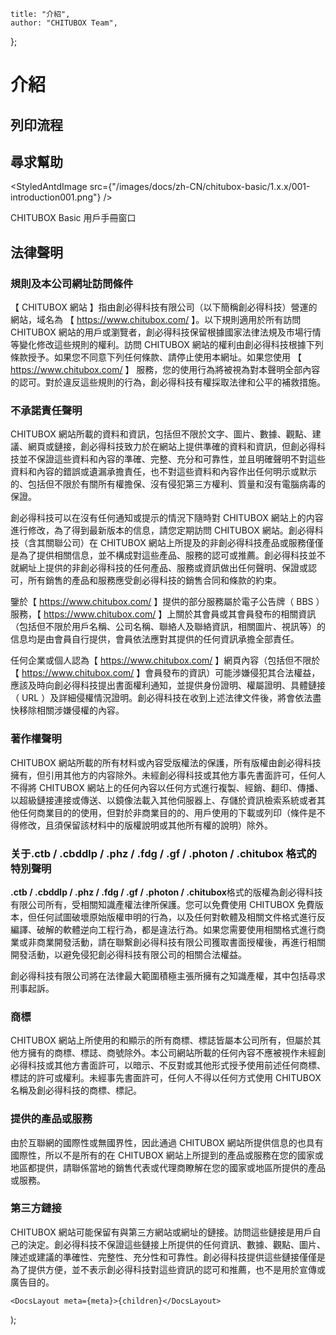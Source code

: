 
	title: "介紹",
	author: "CHITUBOX Team",
};

# 介紹

## 列印流程

<ImageContainer>
	<StyledAntdImage
		src={
			"/images/docs/zh-CN/chitubox-basic/1.x.x/001-introduction000-darkTheme.png"
		}
	/>
</ImageContainer>

## 尋求幫助

<StyledAntdImage
	src={"/images/docs/zh-CN/chitubox-basic/1.x.x/001-introduction001.png"}
/>

CHITUBOX Basic 用戶手冊窗口

## 法律聲明

### 規則及本公司網址訪問條件

【 CHITUBOX 網站 】指由創必得科技有限公司（以下簡稱創必得科技）營運的網站，域名為 【 https://www.chitubox.com/ 】。以下規則適用於所有訪問 CHITUBOX 網站的用戶或瀏覽者，創必得科技保留根據國家法律法規及市場行情等變化修改這些規則的權利。訪問 CHITUBOX 網站的權利由創必得科技根據下列條款授予。如果您不同意下列任何條款、請停止使用本網址。如果您使用 【 https://www.chitubox.com/ 】 服務，您的使用行為將被視為對本聲明全部內容的認可。對於違反這些規則的行為，創必得科技有權採取法律和公平的補救措施。

### 不承諾責任聲明

CHITUBOX 網站所載的資料和資訊，包括但不限於文字、圖片、數據、觀點、建議、網頁或鏈接，創必得科技致力於在網站上提供準確的資料和資訊，但創必得科技並不保證這些資料和內容的準確、完整、充分和可靠性，並且明確聲明不對這些資料和內容的錯誤或遺漏承擔責任，也不對這些資料和內容作出任何明示或默示的、包括但不限於有關所有權擔保、沒有侵犯第三方權利、質量和沒有電腦病毒的保證。

創必得科技可以在沒有任何通知或提示的情況下隨時對 CHITUBOX 網站上的内容進行修改，為了得到最新版本的信息，請您定期訪問 CHITUBOX 網站。創必得科技（含其關聯公司）在 CHITUBOX 網站上所提及的非創必得科技產品或服務僅僅是為了提供相關信息，並不構成對這些產品、服務的認可或推薦。創必得科技並不就網址上提供的非創必得科技的任何產品、服務或資訊做出任何聲明、保證或認可，所有銷售的產品和服務應受創必得科技的銷售合同和條款的約束。

鑒於【 https://www.chitubox.com/ 】提供的部分服務屬於電子公告牌（ BBS ）服務，【 https://www.chitubox.com/ 】上關於其會員或其會員發布的相關資訊（包括但不限於用戶名稱、公司名稱、聯絡人及聯絡資訊，相關圖片、視訊等）的信息均是由會員自行提供，會員依法應對其提供的任何資訊承擔全部責任。

任何企業或個人認為【 https://www.chitubox.com/ 】網頁內容（包括但不限於【 https://www.chitubox.com/ 】會員發布的資訊）可能涉嫌侵犯其合法權益，應該及時向創必得科技提出書面權利通知，並提供身份證明、權屬證明、具體鏈接（ URL ）及詳細侵權情況證明。創必得科技在收到上述法律文件後，將會依法盡快移除相關涉嫌侵權的內容。

### 著作權聲明

CHITUBOX 網站所載的所有材料或內容受版權法的保護，所有版權由創必得科技擁有，但引用其他方的内容除外。未經創必得科技或其他方事先書面許可，任何人不得將 CHITUBOX 網站上的任何內容以任何方式進行複製、經銷、翻印、傳播、以超級鏈接連接或傳送、以鏡像法載入其他伺服器上、存儲於資訊檢索系統或者其他任何商業目的的使用，但對於非商業目的的、用戶使用的下載或列印（條件是不得修改，且須保留該材料中的版權說明或其他所有權的說明）除外。

### 关于.ctb / .cbddlp / .phz / .fdg / .gf / .photon / .chitubox 格式的特別聲明

**.ctb / .cbddlp / .phz / .fdg / .gf / .photon / .chitubox**格式的版權為創必得科技有限公司所有，受相關知識產權法律所保護。您可以免費使用 CHITUBOX 免費版本，但任何試圖破壞原始版權申明的行為，以及任何對軟體及相關文件格式進行反編譯、破解的軟體逆向工程行為，都是違法行為。如果您需要使用相關格式進行商業或非商業開發活動，請在聯繫創必得科技有限公司獲取書面授權後，再進行相關開發活動，以避免侵犯創必得科技有限公司的相關合法權益。

<Admonition type="warning" title="警告">
	創必得科技有限公司將在法律最大範圍積極主張所擁有之知識產權，其中包括尋求刑事起訴。
</Admonition>

### 商標

CHITUBOX 網站上所使用的和顯示的所有商標、標誌皆屬本公司所有，但屬於其他方擁有的商標、標誌、商號除外。本公司網站所載的任何內容不應被視作未經創必得科技或其他方書面許可，以暗示、不反對或其他形式授予使用前述任何商標、標誌的許可或權利。未經事先書面許可，任何人不得以任何方式使用 CHITUBOX 名稱及創必得科技的商標、標記。

<ImageContainer justifyContent="center">
	<StyledAntdImage
		src={
			"/images/docs/zh-CN/chitubox-basic/1.x.x/001-introduction-logo.png"
		}
	/>
</ImageContainer>

### 提供的產品或服務

由於互聯網的國際性或無國界性，因此通過 CHITUBOX 網站所提供信息的也具有國際性，所以不是所有的在 CHITUBOX	網站上所提到的產品或服務在您的國家或地區都提供，請聯係當地的銷售代表或代理商瞭解在您的國家或地區所提供的產品或服務。

### 第三方鏈接

CHITUBOX 網站可能保留有與第三方網站或網址的鏈接。訪問這些鏈接是用戶自己的決定。創必得科技不保證這些鏈接上所提供的任何資訊、數據、觀點、圖片、陳述或建議的準確性、完整性、充分性和可靠性。創必得科技提供這些鏈接僅僅是為了提供方便，並不表示創必得科技對這些資訊的認可和推薦，也不是用於宣傳或廣告目的。

	<DocsLayout meta={meta}>{children}</DocsLayout>
);
